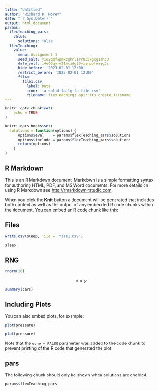 ```yaml
---
title: "Untitled"
author: "Richard D. Morey"
date: "`r Sys.Date()`"
output: html_document
params:
  flexTeaching_pars:
    value:
      solutions: false  
  flexTeaching:
    value:
      menu: Assignment 1
      seed_salt: y1u2qqfapmkzghrl1rr83i7gxg1phc3
      data_salt: z4e68qyvo21ecidgt8vzyrppfwagg5z
      hide_before: '2023-02-01 12:00'
      restrict_before: '2023-02-01 12:00'
      files:
        file1.csv:
          label: Data
          icon: 'fa-solid fa-lg fa-file-csv'
          filename: flexTeaching3.api::ft3_create_filename
---
```


```r
knitr::opts_chunk$set(
    echo = TRUE
)

knitr::opts_hooks$set(
  solutions = function(options) {
      options$eval    = params$flexTeaching_pars$solutions
      options$include = params$flexTeaching_pars$solutions
      return(options)
    }
)
```

## R Markdown

This is an R Markdown document. Markdown is a simple formatting syntax for authoring HTML, PDF, and MS Word documents. For more details on using R Markdown see <http://rmarkdown.rstudio.com>.

When you click the **Knit** button a document will be generated that includes both content as well as the output of any embedded R code chunks within the document. You can embed an R code chunk like this:

## Files

```r
write.csv(sleep, file = 'file1.csv')
```

```r
sleep
```


## RNG

```r
rnorm(10)
```


$$
  x = y
$$


```r
summary(cars)
```

## Including Plots

You can also embed plots, for example:

```r
plot(pressure)
```

```r
plot(pressure)
```

Note that the `echo = FALSE` parameter was added to the code chunk to prevent printing of the R code that generated the plot.


## pars

The following chunk should only be shown when solutions are enabled.

```r
params$flexTeaching_pars
```




